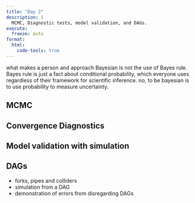 ```yaml
---
title: "Day 2"
description: |
  MCMC, Diagnostic tests, model validation, and DAGs.
execute:
  freeze: auto
format:
  html:
    code-tools: true
---
```


what makes a person and approach Bayesian is not the use of Bayes rule.
Bayes rule is just a fact about conditional probability, which everyone uses regardless of their framework for scientific inference.
no, to be bayesian is to use probability to measure uncertainty.



## MCMC

## Convergence Diagnostics

## Model validation with simulation

## DAGs


* forks, pipes and colliders
* simulation from a DAG
* demonstration of errors from disregarding DAGs
